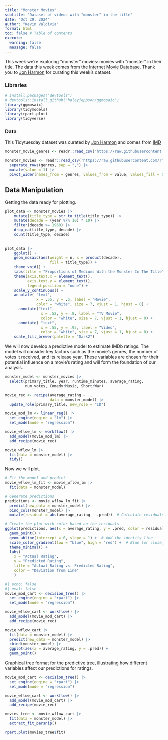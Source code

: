 ```yaml
---
title: "Monster Movies"
subtitle: 'Dataset of videos with "monster" in the title'
date: "Oct 29, 2024"
author: "Kevin Valdivia"
format: html
toc: false # Table of contents
execute: 
  warning: false
  message: false
---
```


This week we're exploring "monster" movies: movies with "monster" in their title. The data this week comes from the [Internet Movie Database](https://developer.imdb.com/non-commercial-datasets/). Thank you to [Jon Harmon](https://github.com/jonthegeek) for curating this week's dataset.

### Libraries

```r
# install.packages("devtools") 
# devtools::install_github("haleyjeppson/ggmosaic")
library(ggmosaic)
library(tidymodels)
library(rpart.plot)
library(tidyverse)
```

### Data 
This Tidytuesday dataset was curated by [Jon Harmon](https://github.com/jonthegeek) and comes from [IMD](https://developer.imdb.com/non-commercial-datasets/)

```r
monster_movie_genres <- readr::read_csv('https://raw.githubusercontent.com/rfordatascience/tidytuesday/master/data/2024/2024-10-29/monster_movie_genres.csv')

monster_movies <- readr::read_csv('https://raw.githubusercontent.com/rfordatascience/tidytuesday/master/data/2024/2024-10-29/monster_movies.csv') |> 
  separate_rows(genres, sep = ",") |> 
  mutate(value = 1) |> 
  pivot_wider(names_from = genres, values_from = value, values_fill = 0)
```

## Data Manipulation
Getting the data ready for plotting.
```r
plot_data <- monster_movies |>
    mutate(title_type = str_to_title(title_type)) |> 
    mutate(decade = (year %/% 10) * 10) |> 
    filter(decade >= 1960) |> 
    drop_na(title_type, decade) |>
    count(title_type, decade)
  
  
plot_data |>
    ggplot() +
    geom_mosaic(aes(weight = n, x = product(decade), 
                    fill = title_type)) +
    theme_void() +
    labs(title = "Proportions of Mediums With the Monster In The Title") +
    theme(axis.text.x = element_text(),
          axis.text.y = element_text(),
          legend.position = "none") +
    scale_y_continuous() +
    annotate( "text",
              x = .55, y = .5, label = "Movie",
              color = "white", size = 7, vjust = 1, hjust = 0) +
      annotate("text",
                x = .52, y = .8, label = "TV Movie",
                color = "white", size = 7, vjust = 1, hjust = 0) +
      annotate( "text",
                x = .55, y = .95, label = "Video",
                color = "white", size = 7, vjust = 1, hjust = 0) +
    scale_fill_brewer(palette = "Dark2")
```

We will now develop a predictive model to estimate IMDb ratings. The model will consider key factors such as the movie's genres, the number of votes it received, and its release year. These variables are chosen for their potential influence on a movie's rating and will form the foundation of our analysis.

```r
monster_model <- monster_movies |>
  select(primary_title, year, runtime_minutes, average_rating,
         num_votes, Comedy:Music, Short:War)

movie_rec <- recipe(average_rating ~ ., 
                    data = monster_model) |>
  update_role(primary_title, new_role = "ID")

movie_mod_lm <- linear_reg() |>
  set_engine(engine = "lm") |>
  set_mode(mode = "regression")

movie_wflow_lm <- workflow() |> 
  add_model(movie_mod_lm) |> 
  add_recipe(movie_rec)

movie_wflow_lm |> 
  fit(data = monster_model) |> 
  tidy()
```
Now we will plot.
```r
# Fit the model and predict
movie_wflow_lm_fit <- movie_wflow_lm |> 
  fit(data = monster_model)

# Generate predictions
predictions <- movie_wflow_lm_fit |> 
  predict(new_data = monster_model) |> 
  bind_cols(monster_model) |> 
  mutate(residual = abs(average_rating - .pred))  # Calculate residuals (absolute error)

# Create the plot with color based on the residuals
ggplot(predictions, aes(x = average_rating, y = .pred, color = residual)) +
  geom_point() +
  geom_abline(intercept = 0, slope = 1) +  # Add the identity line
  scale_color_gradient(low = "blue", high = "red") +  # Blue for close, red for far
  theme_minimal() +
  labs(
    x = "Actual Rating",
    y = "Predicted Rating",
    title = "Actual Rating vs. Predicted Rating",
    color = "Deviation from Line"
    )
```

```r
#| echo: false
#| eval: false
movie_mod_cart <- decision_tree() |> 
  set_engine(engine = "rpart") |> 
  set_mode(mode = "regression")

movie_wflow_cart <- workflow() |> 
  add_model(movie_mod_cart) |> 
  add_recipe(movie_rec)

movie_wflow_cart |> 
  fit(data = monster_model) |> 
  predict(new_data = monster_model) |> 
  cbind(monster_model) |> 
  ggplot(aes(x = average_rating, y = .pred)) +
  geom_point()
```

Graphical tree format for the predictive tree, illustrating how different variables affect our predictions for ratings.

```r
movie_mod_cart <- decision_tree() |> 
  set_engine(engine = "rpart") |> 
  set_mode(mode = "regression")

movie_wflow_cart <- workflow() |> 
  add_model(movie_mod_cart) |> 
  add_recipe(movie_rec)

movies_tree <- movie_wflow_cart |> 
  fit(data = monster_model) |> 
  extract_fit_parsnip()

rpart.plot(movies_tree$fit)
```
